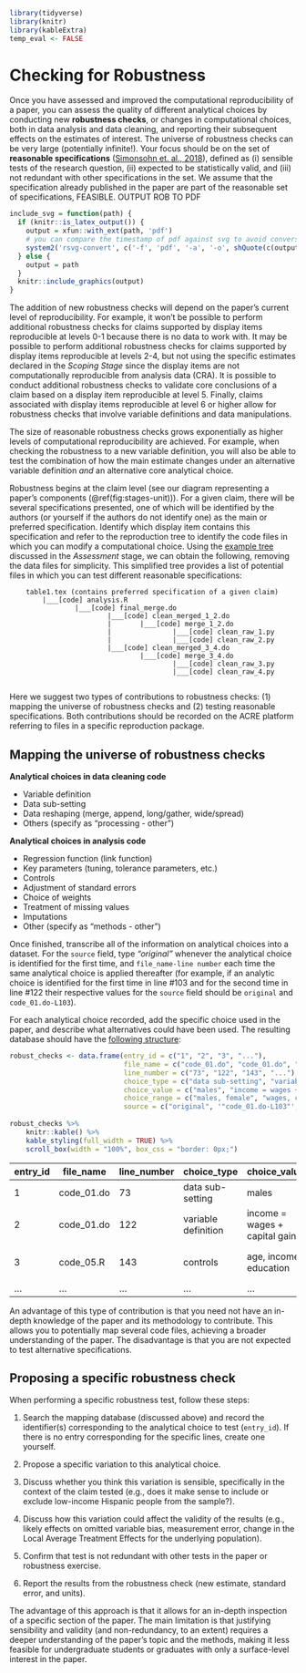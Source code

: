 ```r
library(tidyverse)
library(knitr)
library(kableExtra)
temp_eval <- FALSE
```

# Checking for Robustness {#robust}

Once you have assessed and improved the computational reproducibility of a paper, you can assess the quality of different analytical choices by conducting new **robustness checks**, or changes in computational choices, both in data analysis and data cleaning, and reporting their subsequent effects on the estimates of interest. The universe of robustness checks can be very large (potentially infinite!). Your focus should be on the set of **reasonable specifications** ([Simonsohn et. al., 2018](https://urisohn.com/sohn_files/wp/wordpress/wp-content/uploads/Paper-Specification-curve-2018-11-02.pdf)), defined as (i) sensible tests of the research question, (ii) expected to be statistically valid, and (iii) not redundant with other specifications in the set. We assume that the specification already published in the paper are part of the reasonable set of specifications, FEASIBLE. OUTPUT ROB TO PDF

```r
include_svg = function(path) {
  if (knitr::is_latex_output()) {
    output = xfun::with_ext(path, 'pdf')
    # you can compare the timestamp of pdf against svg to avoid conversion if necessary
    system2('rsvg-convert', c('-f', 'pdf', '-a', '-o', shQuote(c(output, path))))
  } else {
    output = path
  }
  knitr::include_graphics(output)
}
```

The addition of new robustness checks will depend on the paper's current level of reproducibility. For example, it won't be possible to perform additional robustness checks for claims supported by display items reproducible at levels 0-1 because there is no data to work with. It may be possible to perform additional robustness checks for claims supported by display items reproducible at levels 2-4, but not using the specific estimates declared in the *Scoping Stage* since the display items are not computationally reproducible from analysis data (CRA). It is possible to conduct additional robustness checks to validate core conclusions of a claim based on a display item reproducible at level 5. Finally, claims associated with display items reproducible at level 6 or higher allow for robustness checks that involve variable definitions and data manipulations. 

The size of reasonable robustness checks grows exponentially as higher levels of computational reproducibility are achieved. For example, when checking the robustness to a new variable definition, you will also be able to test the combination of how the main estimate changes under an alternative variable definition *and* an alternative core analytical choice.

Robustness begins at the claim level (see our diagram representing a paper's components (\@ref(fig:stages-unit))). For a given claim, there will be several specifications presented, one of which will be identified by the authors (or yourself if the authors do not identify one) as the main or preferred specification. Identify which display item contains this specification and refer to the reproduction tree to identify the code files in which you can modify a computational choice. Using the [example tree](#complete-tree) discussed in the *Assessment* stage, we can obtain the following, removing the data files for simplicity. This simplified tree provides a list of potential files in which you can test different reasonable specifications: 

        table1.tex (contains preferred specification of a given claim)
            |___[code] analysis.R
                    |___[code] final_merge.do
                            |___[code] clean_merged_1_2.do
                            |       |___[code] merge_1_2.do
                            |               |___[code] clean_raw_1.py
                            |               |___[code] clean_raw_2.py
                            |___[code] clean_merged_3_4.do
                                    |___[code] merge_3_4.do
                                            |___[code] clean_raw_3.py
                                            |___[code] clean_raw_4.py
                                            
Here we suggest two types of contributions to robustness checks: (1) mapping the universe of robustness checks and (2) testing reasonable specifications. Both contributions should be recorded on the ACRE platform referring to files in a specific reproduction package. 

## Mapping the universe of robustness checks

**Analytical choices in data cleaning code**

  - Variable definition
  - Data sub-setting
  - Data reshaping (merge, append, long/gather, wide/spread)
  - Others (specify as "processing - other")
  
**Analytical choices in analysis code** 

   - Regression function (link function)
   - Key parameters (tuning, tolerance parameters, etc.)
   - Controls
   - Adjustment of standard errors
   - Choice of weights
   - Treatment of missing values
   - Imputations
   - Other (specify as "methods - other")

Once finished, transcribe all of the information on analytical choices into a dataset. For the `source` field, type *“original”* whenever the analytical choice is identified for the first time, and `file_name-line number` each time the same analytical choice is applied thereafter (for example, if an analytic choice is identified for the first time in line #103 and for the second time in line #122 their respective values for the `source` field should be `original` and `code_01.do-L103`).

For each analytical choice recorded, add the specific choice used in the paper, and describe what alternatives could have been used. The resulting database should have the [following structure](https://docs.google.com/spreadsheets/d/1nZuJSHswbZgaaIfBcyIUGPwG-WIP8zE1Oambud-WoDc/edit?usp=sharing):

```r
robust_checks <- data.frame(entry_id = c("1", "2", "3", "..."),
                            file_name = c("code_01.do", "code_01.do", "code_05.R", "..."),
                            line_number = c("73", "122", "143", "..."),
                            choice_type = c("data sub-setting", "variable definition", "controls", "..."),
                            choice_value = c("males", "income = wages + capital gains", "age, income, education", "..."),
                            choice_range = c("males, female", "wages, capital gains, gifts", "age, income, education, region", "..."),
                            source = c("original", '"code_01.do-L103"', "original", "..."))
                         
robust_checks %>%
    knitr::kable() %>%
    kable_styling(full_width = TRUE) %>%
    scroll_box(width = "100%", box_css = "border: 0px;")
```

|entry_id| file_name  | line_number | choice_type         | choice_value                   | choice_range                  | Source              |
|--------|------------|-------------|---------------------|--------------------------------|-------------------------------|---------------------|
|   1    | code_01.do | 73          | data sub-setting    | males                          | males, female,                | original            |
|   2    | code_01.do | 122         | variable definition | income = wages + capital gains | wages, capital gains, gifts   | "code_01.do-L103"   |
|   3    | code_05.R  | 143         | controls            | age, income, education         | age, income, education, region| original            |
| ...    | ...        | ...         | ...                 | ...                            | ...                           | ...                 |

An advantage of this type of contribution is that you need not have an in-depth knowledge of the paper and its methodology to contribute. This allows you to potentially map several code files, achieving a broader understanding of the paper. The disadvantage is that you are not expected to test alternative specifications. 

## Proposing a specific robustness check

When performing a specific robustness test, follow these steps: 

1. Search the mapping database (discussed above) and record the identifier(s) corresponding to the analytical choice to test (`entry_id`). If there is no entry corresponding for the specific lines, create one yourself. 

2. Propose a specific variation to this analytical choice. 

3. Discuss whether you think this variation is sensible, specifically in the context of the claim tested (e.g., does it make sense to include or exclude low-income Hispanic people from the sample?). 

4. Discuss how this variation could affect the validity of the results (e.g., likely effects on omitted variable bias, measurement error, change in the Local Average Treatment Effects for the underlying population). 

5. Confirm that test is not redundant with other tests in the paper or robustness exercise. 

6. Report the results from the robustness check (new estimate, standard error, and units).


The advantage of this approach is that it allows for an in-depth inspection of a specific section of the paper. The main limitation is that justifying sensibility and validity (and non-redundancy, to an extent) requires a deeper understanding of the paper's topic and the methods, making it less feasible for undergraduate students or graduates with only a surface-level interest in the paper. 

<!--
## Test the robustness of results  

Test the robustness of results to alternative (sensible) specifications

  - Specification curves: DESCRIBE. 
  - Jackknife the preferred estimate: DESCRIBE.  
  - Use ML to select among excoriates: DESCRIBE.    
-->
 



